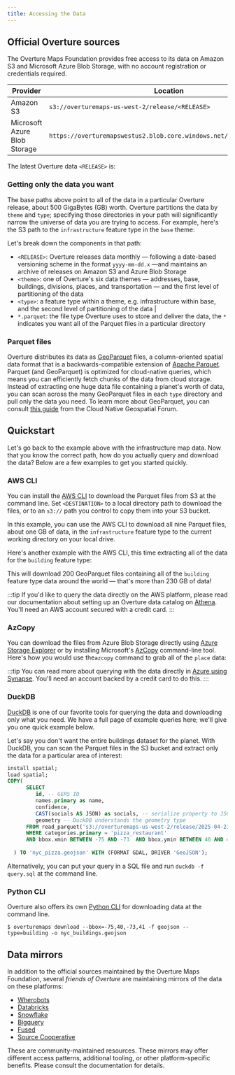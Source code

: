 ```yaml
---
title: Accessing the Data
---
```



## Official Overture sources

The Overture Maps Foundation provides free access to its data on Amazon S3 and Microsoft Azure Blob Storage, with no account registration or credentials required. 

| Provider | Location |
| ----------- | -------- |
| Amazon S3 | `s3://overturemaps-us-west-2/release/<RELEASE>` |
| Microsoft Azure Blob Storage | `https://overturemapswestus2.blob.core.windows.net/release/<RELEASE>` |

The latest Overture data `<RELEASE>` is: <QueryBuilder query="__OVERTURE_RELEASE/" language="text"></QueryBuilder>

### Getting only the data you want

The base paths above point to all of the data in a particular Overture release, about 500 GigaBytes (GB) worth. Overture partitions the data by `theme` and `type`; specifying those directories in your path will significantly narrow the universe of data you are trying to access. For example, here's the S3 path to the `infrastructure` feature type in the `base` theme:

<QueryBuilder   query="s3://overturemaps-us-west-2/release/__OVERTURE_RELEASE/theme=base/type=infrastructure/*.parquet" language="text">
</QueryBuilder>

Let's break down the components in that path:

- `<RELEASE>`: Overture releases data monthly &mdash; following a date-based versioning scheme in the format `yyyy-mm-dd.x` &mdash;and maintains an archive of releases on Amazon S3 and Azure Blob Storage 
- `<theme>`: one of Overture's six data themes &mdash; addresses, base, buildings, divisions, places, and transportation &mdash; and the first level of partitioning of the data 
- `<type>`: a feature type within a theme, e.g. infrastructure within base, and the second level of partitioning of the data |
- `*.parquet`: the file type Overture uses to store and deliver the data, the `*` indicates you want all of the Parquet files in a particular directory

### Parquet files

Overture distributes its data as [GeoParquet](https://geoparquet.org/) files, a column-oriented spatial data format that is a backwards-compatible extension of [Apache Parquet](https://parquet.apache.org/). Parquet (and GeoParquet) is optimized for cloud-native queries, which means you can efficiently fetch chunks of the data from cloud storage. Instead of extracting one huge data file containing a planet's worth of data, you can scan across the many GeoParquet files in each `type` directory and pull only the data you need. To learn more about GeoParquet, you can consult [this guide](https://guide.cloudnativegeo.org/geoparquet/) from the Cloud Native Geospatial Forum. 


## Quickstart

Let's go back to the example above with the infrastructure map data. Now that you know the correct path, how do you actually query and download the data? Below are a few examples to get you started quickly.

### AWS CLI 

You can install the [AWS CLI](https://docs.aws.amazon.com/cli/latest/userguide/getting-started-install.html) to download the Parquet files from S3 at the command line. Set `<DESTINATION>` to a local directory path to download the files, or to an `s3://` path you control to copy them into your S3 bucket.

In this example, you can use the AWS CLI to download all nine Parquet files, about one GB of data, in the `infrastructure` feature type to the current working directory on your local drive.

<QueryBuilder   query="aws s3 cp --no-sign-request --recursive s3://overturemaps-us-west-2/release/__OVERTURE_RELEASE/theme=base/type=infrastructure/ ." language="text">
</QueryBuilder>

Here's another example with the AWS CLI, this time extracting all of the data for the `building` feature type:

<QueryBuilder   query="aws s3 cp --no-sign-request --recursive s3://overturemaps-us-west-2/release/__OVERTURE_RELEASE/theme=buildings/type=building/ ." language="text">
</QueryBuilder>

This will download 200 GeoParquet files containing all of the `building` feature type data around the world &mdash; that's more than 230 GB of data!

:::tip
If you'd like to query the data directly on the AWS platform, please read our documentation about setting up an Overture data catalog on [Athena](athena-aws). You'll need an AWS account secured with a credit card. 
:::


### AzCopy
You can download the files from Azure Blob Storage directly using [Azure Storage Explorer](https://azure.microsoft.com/en-us/products/storage/storage-explorer/) or by installing Microsoft's [AzCopy](https://learn.microsoft.com/en-us/azure/storage/common/storage-use-azcopy-v10?toc=%2Fazure%2Fstorage%2Fblobs%2Ftoc.json&bc=%2Fazure%2Fstorage%2Fblobs%2Fbreadcrumb%2Ftoc.json#download-azcopy) command-line tool. Here's how you would use the`azcopy` command to grab all of the `place` data:

<QueryBuilder   query='azcopy copy "https://overturemapswestus2.dfs.core.windows.net/release/__OVERTURE_RELEASE/theme=places/type=place/" "<<local directory path>>"  --recursive'
                language="text">
</QueryBuilder>

:::tip
You can read more about querying with the data directly in [Azure using Synapse](synapse-azure). You'll need an account backed by a credit card to do this. 
:::

### DuckDB

[DuckDB](duckdb) is one of our favorite tools for querying the data and downloading only what you need. We have a full page of example queries here; we'll give you one quick example below. 

Let's say you don't want the entire buildings dataset for the planet. With DuckDB, you can scan the Parquet files in the S3 bucket and extract only the data for a particular area of interest:

```sql
install spatial;
load spatial;
COPY(                             
      SELECT
         id, -- GERS ID
         names.primary as name,
         confidence,
         CAST(socials AS JSON) as socials, -- serialize property to JSON
         geometry -- DuckDB understands the geometry type
      FROM read_parquet('s3://overturemaps-us-west-2/release/2025-04-23.0/theme=places/type=place/*', filename=true, hive_partitioning=1)
      WHERE categories.primary = 'pizza_restaurant'
      AND bbox.xmin BETWEEN -75 AND -73  AND bbox.ymin BETWEEN 40 AND 41 -- with point geometries you only need the bbox min values
  
  ) TO 'nyc_pizza.geojson' WITH (FORMAT GDAL, DRIVER 'GeoJSON');
  ```

Alternatively, you can put your query in a SQL file and run `duckdb -f query.sql` at the command line.

### Python CLI

Overture also offers its own [Python CLI](overturemaps-py) for downloading data at the command line. 

```
$ overturemaps download --bbox=-75,40,-73,41 -f geojson --type=building -o nyc_buildings.geojson
```


## Data mirrors

In addition to the official sources maintained by the Overture Maps Foundation, several *friends of Overture* are maintaining mirrors of the data on these platforms:

- [Wherobots](data-mirrors/wherobots)
- [Databricks](data-mirrors/databricks)
- [Snowflake](data-mirrors/snowflake)
- [Bigquery](data-mirrors/bigquery)
- [Fused](data-mirrors/fused)
- [Source Cooperative](https://source.coop/)

These are community-maintained resources. These mirrors may offer different access patterns, additional tooling, or other platform-specific benefits. Please consult the documentation for details. 